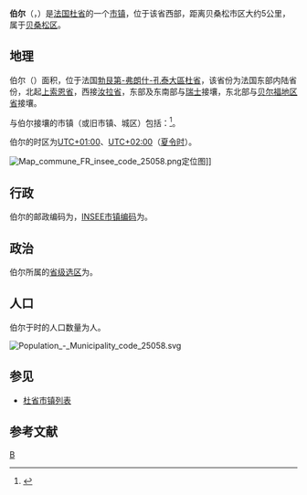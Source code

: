 {{不是|阿龙·伯尔}}
{{noteTA|G1=法国地名}}
{{Infobox French commune}}
'''伯尔'''（{{lang-fr|Beure}}，{{IPA-fr|bœʁ|-|LL-Q150 (fra)-Pamputt-beure.wav}}）是[[法国|法国]][[杜省|杜省]]的一个[[市镇_(法国)|市镇]]，位于该省西部，距离贝桑松市区大约5公里，属于[[贝桑松区|贝桑松区]]。

== 地理 ==
伯尔（{{wikidata|property|linked|P625}}）面积{{wikidata|properties|P2046}}，位于法国[[勃艮第-弗朗什-孔泰大區|勃艮第-弗朗什-孔泰大區]][[杜省|杜省]]，该省份为法国东部内陆省份，北起[[上索恩省|上索恩省]]，西接[[汝拉省|汝拉省]]，东部及东南部与[[瑞士|瑞士]]接壤，东北部与[[贝尔福地区省|贝尔福地区省]]接壤。

与伯尔接壤的市镇（或旧市镇、城区）包括：{{Wikidata|properties|linked|P47}}<ref name="geo">{{Cite web|url=https://www.geoportail.gouv.fr/carte|title=Carte|accessdate=2020-03-22|author=Géoportail|language=fr|publisher=Géoportail|archive-date=2017-01-29|archive-url=https://web.archive.org/web/20170129154129/https://www.geoportail.gouv.fr/carte/|dead-url=no}}</ref>。

伯尔的时区为[[UTC+01:00|UTC+01:00]]、[[UTC+02:00|UTC+02:00]]（[[夏时制|夏令时]]）。

[[File:Map_commune_FR_insee_code_25058.png|thumb]]定位图]]{{Clear|left}}
== 行政 ==
伯尔的邮政编码为{{wikidata|properties|P281}}，[[法国国家统计与经济研究所|INSEE市镇编码]]为{{wikidata|properties|P374}}。

== 政治 ==
伯尔所属的[[縣_(法國)|省级选区]]为{{WikidataLink|{{wikidata|properties|raw|best||P7938}}}}。

== 人口 ==
伯尔于{{wikidata|qualifier|P1082|P585}}时的人口数量为{{wikidata|property|raw|P1082}}人。

[[File:Population_-_Municipality_code_25058.svg|thumb]]{{Clear|left}}
== 参见 ==
* [[杜省市镇列表|杜省市镇列表]]

== 参考文献 ==
{{reflist}}

{{杜省市鎮}}
[[Category:杜省市镇|B]]